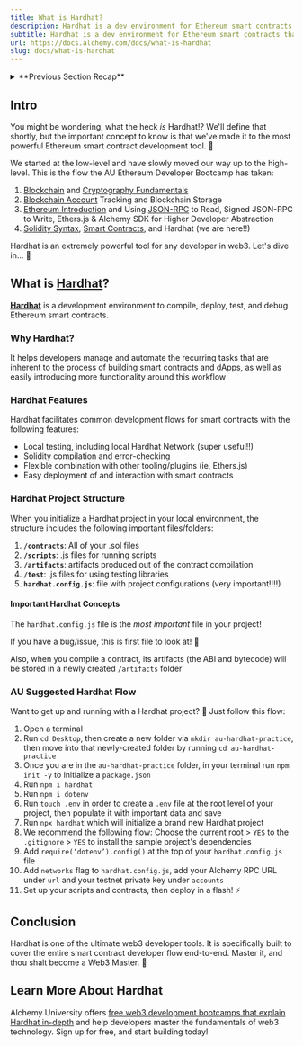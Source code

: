 ```yaml
---
title: What is Hardhat?
description: Hardhat is a dev environment for Ethereum smart contracts that enables compiling, deploying, testing, and debugging. It has local testing, Solidity compilation, and easy contract deployment.
subtitle: Hardhat is a dev environment for Ethereum smart contracts that enables compiling, deploying, testing, and debugging. It has local testing, Solidity compilation, and easy contract deployment.
url: https://docs.alchemy.com/docs/what-is-hardhat
slug: docs/what-is-hardhat
---
```


<details>
<summary>**Previous Section Recap**</summary>

Compiling smart contracts produces two important artifacts: - the **ABI** representing the public interface of the contract - the **bytecode** representing the program executable that actually lives on the blockchain

If you want to interact with a smart contract, two main pieces are needed: the ABI and the deployed contract's address.

For example, using the ethers.js [Contract](https://docs.ethers.org/v5/api/contract/contract/#Contract) abstraction:

<CodeGroup>
  ```javascript javascript
  const myContract = new ethers.Contract(ADDRESS_OF_CONTRACT, ABI, SIGNER);
  ```
</CodeGroup>

![hh](card.jpg)

</details>

## Intro

You might be wondering, what the heck *is* Hardhat!? We'll define that shortly, but the important concept to know is that we've made it to the most powerful Ethereum smart contract development tool. 🔨

We started at the low-level and have slowly moved our way up to the high-level. This is the flow the AU Ethereum Developer Bootcamp has taken:

1. [Blockchain](/docs/what-is-a-blockchain) and [Cryptography Fundamentals](/docs/public-key-cryptography)
2. [Blockchain Account](/docs/ethereum-accounts) Tracking and Blockchain Storage
3. [Ethereum Introduction](/docs/what-is-ethereum) and Using [JSON-RPC](/docs/how-to-read-data-with-json-rpc) to Read, Signed JSON-RPC to Write, Ethers.js & Alchemy SDK for Higher Developer Abstraction
4. [Solidity Syntax](/docs/solidity-syntax), [Smart Contracts](/docs/smart-contract-communication), and Hardhat (we are here!!)

Hardhat is an extremely powerful tool for any developer in web3. Let's dive in... 🤿

## What is [Hardhat](https://hardhat.org/)?

[**Hardhat**](https://hardhat.org/) is a development environment to compile, deploy, test, and debug Ethereum smart contracts.

### Why Hardhat?

It helps developers manage and automate the recurring tasks that are inherent to the process of building smart contracts and dApps, as well as easily introducing more functionality around this workflow

### Hardhat Features

Hardhat facilitates common development flows for smart contracts with the following features:

* Local testing, including local Hardhat Network (super useful!!)
* Solidity compilation and error-checking
* Flexible combination with other tooling/plugins (ie, Ethers.js)
* Easy deployment of and interaction with smart contracts

### Hardhat Project Structure

When you initialize a Hardhat project in your local environment, the structure includes the following important files/folders:

1. **`/contracts`**: All of your .sol files
2. **`/scripts`**: .js files for running scripts
3. **`/artifacts`**: artifacts produced out of the contract compilation
4. **`/test`**: .js files for using testing libraries
5. **`hardhat.config.js`**: file with project configurations (very important!!!!)

#### Important Hardhat Concepts

The `hardhat.config.js` file is the *most important* file in your project!

<Warning>
  If you have a bug/issue, this is first file to look at! 👀
</Warning>

Also, when you compile a contract, its artifacts (the ABI and bytecode) will be stored in a newly created `/artifacts` folder

### AU Suggested Hardhat Flow

Want to get up and running with a Hardhat project? 🏇 Just follow this flow:

1. Open a terminal
2. Run `cd Desktop`, then create a new folder via `mkdir au-hardhat-practice`, then move into that newly-created folder by running `cd au-hardhat-practice`
3. Once you are in the `au-hardhat-practice` folder, in your terminal run `npm init -y` to initialize a `package.json`
4. Run `npm i hardhat`
5. Run `npm i dotenv`
6. Run `touch .env` in order to create a `.env` file at the root level of your project, then populate it with important data and save
7. Run `npx hardhat` which will initialize a brand new Hardhat project
8. We recommend the following flow: Choose the current root > `YES` to the `.gitignore` > `YES` to install the sample project's dependencies
9. Add `require(‘dotenv’).config()` at the top of your `hardhat.config.js` file
10. Add `networks` flag to `hardhat.config.js`, add your Alchemy RPC URL under `url` and your testnet private key under `accounts`
11. Set up your scripts and contracts, then deploy in a flash! ⚡️

## Conclusion

Hardhat is one of the ultimate web3 developer tools. It is specifically built to cover the entire smart contract developer flow end-to-end. Master it, and thou shalt become a Web3 Master. 🧠

## Learn More About Hardhat

Alchemy University offers [free web3 development bootcamps that explain Hardhat in-depth](https://university.alchemy.com/ethereum) and help developers master the fundamentals of web3 technology. Sign up for free, and start building today!
